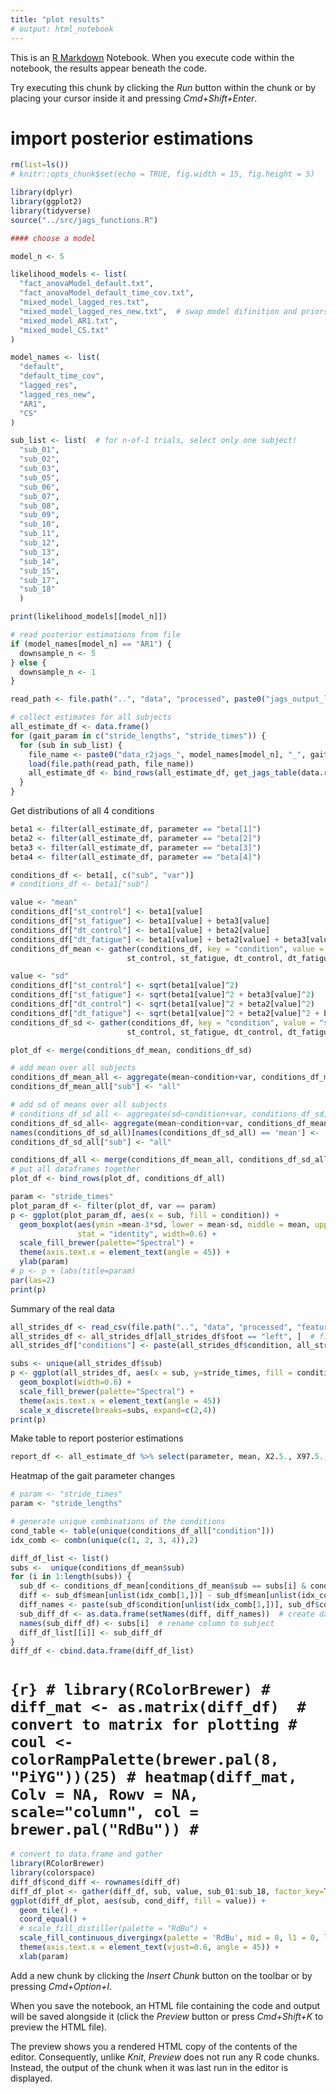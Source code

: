 ---
title: "plot results"
# output: html_notebook
---

This is an [R Markdown](http://rmarkdown.rstudio.com) Notebook. When you execute code within the notebook, the results appear beneath the code. 

Try executing this chunk by clicking the *Run* button within the chunk or by placing your cursor inside it and pressing *Cmd+Shift+Enter*. 

# import posterior estimations
```{r} 
rm(list=ls())
# knitr::opts_chunk$set(echo = TRUE, fig.width = 15, fig.height = 5)

library(dplyr) 
library(ggplot2)
library(tidyverse)
source("../src/jags_functions.R")

#### choose a model

model_n <- 5

likelihood_models <- list(
  "fact_anovaModel_default.txt",
  "fact_anovaModel_default_time_cov.txt",
  "mixed_model_lagged_res.txt",
  "mixed_model_lagged_res_new.txt",  # swap model difinition and priors
  "mixed_model_AR1.txt",
  "mixed_model_CS.txt"
)

model_names <- list(
  "default",
  "default_time_cov",
  "lagged_res",
  "lagged_res_new",
  "AR1",
  "CS"
)

sub_list <- list(  # for n-of-1 trials, select only one subject!
  "sub_01",
  "sub_02",
  "sub_03",
  "sub_05",
  "sub_06",
  "sub_07",
  "sub_08",
  "sub_09",
  "sub_10",
  "sub_11",
  "sub_12",
  "sub_13",
  "sub_14",
  "sub_15",
  "sub_17",
  "sub_18"
  )

print(likelihood_models[[model_n]])

# read posterior estimations from file
if (model_names[model_n] == "AR1") {
  downsample_n <- 5
} else {
  downsample_n <- 1
}

read_path <- file.path("..", "data", "processed", paste0("jags_output_left_foot_downsample_", downsample_n))

# collect estimates for all subjects
all_estimate_df <- data.frame()
for (gait_param in c("stride_lengths", "stride_times")) {
  for (sub in sub_list) {
    file_name <- paste0("data_r2jags_", model_names[model_n], "_", gait_param, "_", sub, ".RData")
    load(file.path(read_path, file_name))
    all_estimate_df <- bind_rows(all_estimate_df, get_jags_table(data.r2jags, sub, gait_param))
  }
}


```

Get distributions of all 4 conditions
```{r}
beta1 <- filter(all_estimate_df, parameter == "beta[1]")
beta2 <- filter(all_estimate_df, parameter == "beta[2]")
beta3 <- filter(all_estimate_df, parameter == "beta[3]")
beta4 <- filter(all_estimate_df, parameter == "beta[4]")

conditions_df <- beta1[, c("sub", "var")]
# conditions_df <- beta1["sub"]

value <- "mean"
conditions_df["st_control"] <- beta1[value]
conditions_df["st_fatigue"] <- beta1[value] + beta3[value]
conditions_df["dt_control"] <- beta1[value] + beta2[value]
conditions_df["dt_fatigue"] <- beta1[value] + beta2[value] + beta3[value] + beta4[value]
conditions_df_mean <- gather(conditions_df, key = "condition", value = "mean",
                          st_control, st_fatigue, dt_control, dt_fatigue)

value <- "sd"
conditions_df["st_control"] <- sqrt(beta1[value]^2)
conditions_df["st_fatigue"] <- sqrt(beta1[value]^2 + beta3[value]^2)
conditions_df["dt_control"] <- sqrt(beta1[value]^2 + beta2[value]^2)
conditions_df["dt_fatigue"] <- sqrt(beta1[value]^2 + beta2[value]^2 + beta3[value]^2 + beta4[value]^2)
conditions_df_sd <- gather(conditions_df, key = "condition", value = "sd",
                          st_control, st_fatigue, dt_control, dt_fatigue)

plot_df <- merge(conditions_df_mean, conditions_df_sd)

# add mean over all subjects
conditions_df_mean_all <- aggregate(mean~condition+var, conditions_df_mean, mean)
conditions_df_mean_all["sub"] <- "all"

# add sd of means over all subjects
# conditions_df_sd_all <- aggregate(sd~condition+var, conditions_df_sd, function(x) sqrt(sum(x^2)))  # aggregate SD
conditions_df_sd_all<- aggregate(mean~condition+var, conditions_df_mean, sd)  # SD of means
names(conditions_df_sd_all)[names(conditions_df_sd_all) == 'mean'] <- 'sd'
conditions_df_sd_all["sub"] <- "all"

conditions_df_all <- merge(conditions_df_mean_all, conditions_df_sd_all)
# put all dataframes together
plot_df <- bind_rows(plot_df, conditions_df_all)

```

```{r, fig.width = 8, fig.height = 3}
param <- "stride_times"
plot_param_df <- filter(plot_df, var == param)
p <- ggplot(plot_param_df, aes(x = sub, fill = condition)) +
  geom_boxplot(aes(ymin =mean-3*sd, lower = mean-sd, middle = mean, upper = mean+sd, ymax = mean+3*sd),
               stat = "identity", width=0.6) +
  scale_fill_brewer(palette="Spectral") +
  theme(axis.text.x = element_text(angle = 45)) +
  ylab(param)
# p <- p + labs(title=param)
par(las=2)
print(p)
```

Summary of the real data
```{r, fig.width = 8, fig.height = 3}
all_strides_df <- read_csv(file.path("..", "data", "processed", "features", "df_all.csv"), show_col_types = FALSE)
all_strides_df <- all_strides_df[all_strides_df$foot == "left", ]  # filter left foot to match the data used for JAGS models
all_strides_df["conditions"] <- paste(all_strides_df$condition, all_strides_df$fatigue, sep="-")

subs <- unique(all_strides_df$sub)
p <- ggplot(all_strides_df, aes(x = sub, y=stride_times, fill = conditions)) +
  geom_boxplot(width=0.6) +
  scale_fill_brewer(palette="Spectral") +
  theme(axis.text.x = element_text(angle = 45))
  scale_x_discrete(breaks=subs, expand=c(2,4))
print(p)

```

Make table to report posterior estimations
```{r}
report_df <- all_estimate_df %>% select(parameter, mean, X2.5., X97.5., sub, var)

```


Heatmap of the gait parameter changes
```{r}
# param <- "stride_times"  
param <- "stride_lengths"  

# generate unique combinations of the conditions
cond_table <- table(unique(conditions_df_all["condition"]))
idx_comb <- combn(unique(c(1, 2, 3, 4)),2)

diff_df_list <- list()
subs <-  unique(conditions_df_mean$sub)
for (i in 1:length(subs)) {
  sub_df <- conditions_df_mean[conditions_df_mean$sub == subs[i] & conditions_df_mean$var == param, ]
  diff <- sub_df$mean[unlist(idx_comb[1,])] - sub_df$mean[unlist(idx_comb[2,])]
  diff_names <- paste(sub_df$condition[unlist(idx_comb[1,])], sub_df$condition[unlist(idx_comb[2,])], sep=" - ")
  sub_diff_df <- as.data.frame(setNames(diff, diff_names))  # create dataframe for this subject
  names(sub_diff_df) <- subs[i]  # rename column to subject
  diff_df_list[[i]] <- sub_diff_df
}
diff_df <- cbind.data.frame(diff_df_list)

```

# ```{r}
# library(RColorBrewer)
# diff_mat <- as.matrix(diff_df)  # convert to matrix for plotting
# coul <- colorRampPalette(brewer.pal(8, "PiYG"))(25)
# heatmap(diff_mat, Colv = NA, Rowv = NA, scale="column", col = brewer.pal("RdBu"))
# ```


```{r}
# convert to data.frame and gather
library(RColorBrewer)
library(colorspace)
diff_df$cond_diff <- rownames(diff_df)
diff_df_plot <- gather(diff_df, sub, value, sub_01:sub_18, factor_key=TRUE)
ggplot(diff_df_plot, aes(sub, cond_diff, fill = value)) + 
  geom_tile() +
  coord_equal() +
  # scale_fill_distiller(palette = "RdBu") +
  scale_fill_continuous_divergingx(palette = 'RdBu', mid = 0, l1 = 0, l3 = 0, p3 = 0.8, p4 = 0.6) +
  theme(axis.text.x = element_text(vjust=0.6, angle = 45)) + 
  xlab(param)

```




Add a new chunk by clicking the *Insert Chunk* button on the toolbar or by pressing *Cmd+Option+I*.

When you save the notebook, an HTML file containing the code and output will be saved alongside it (click the *Preview* button or press *Cmd+Shift+K* to preview the HTML file). 

The preview shows you a rendered HTML copy of the contents of the editor. Consequently, unlike *Knit*, *Preview* does not run any R code chunks. Instead, the output of the chunk when it was last run in the editor is displayed.

